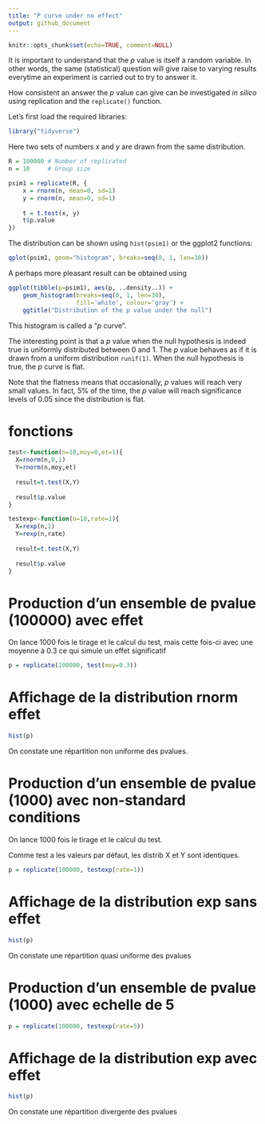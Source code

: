 ```yaml
---
title: "P curve under no effect"
output: github_document
---
```


```r
knitr::opts_chunk$set(echo=TRUE, comment=NULL)
```

It is important to understand that the $p$ value is itself a random variable.  In other words, the same (statistical) question will give raise to varying results everytime an experiment is carried out to try to answer it.

How consistent an answer the $p$ value can give can be investigated *in silico* using replication and the `replicate()` function.

Let's first load the required libraries:

```r
library("tidyverse")
```

Here two sets of numbers $x$ and $y$ are drawn from the same distribution.

```r
R = 100000 # Number of replicated
n = 10     # Group size

psim1 = replicate(R, {
    x = rnorm(n, mean=0, sd=1)
    y = rnorm(n, mean=0, sd=1)
    
    t = t.test(x, y)
    t$p.value
})
```

The distribution can be shown using `hist(psim1)` or the ggplot2 functions:

```r
qplot(psim1, geom="histogram", breaks=seq(0, 1, len=30))
```

A perhaps more pleasant result can be obtained using

```r
ggplot(tibble(p=psim1), aes(p, ..density..)) +
    geom_histogram(breaks=seq(0, 1, len=30),
                   fill='white', colour='gray') +
    ggtitle("Distribution of the p value under the null")
```

This histogram is called a "$p$ curve".

The interesting point is that a $p$ value when the null hypothesis is indeed true is uniformly distributed between $0$ and $1$.  The $p$ value behaves as if it is drawn from a uniform distribution `runif(1)`.  When the null hypothesis is true, the $p$ curve is flat.

Note that the flatness means that occasionally, $p$ values will reach very small values. In fact, $5$% of the time, the $p$ value will reach significance levels of $0.05$ since the distribution is flat.

# fonctions

```r
test<-function(n=10,moy=0,et=1){
  X=rnorm(n,0,1)
  Y=rnorm(n,moy,et)
  
  result=t.test(X,Y)
  
  result$p.value
}

testexp<-function(n=10,rate=1){
  X=rexp(n,1)
  Y=rexp(n,rate)
  
  result=t.test(X,Y)
  
  result$p.value
}

```

# Production d'un ensemble de pvalue (100000) avec effet

On lance 1000 fois le tirage et le calcul du test, mais cette fois-ci avec une moyenne à 0.3 ce qui simule un effet significatif 


```r
p = replicate(100000, test(moy=0.3))
```

# Affichage de la distribution rnorm effet

```r
hist(p)
```

On constate une répartition non uniforme des pvalues.

# Production d'un ensemble de pvalue (1000) avec non-standard conditions

On lance 1000 fois le tirage et le calcul du test. 

Comme test a les valeurs par défaut, les distrib X et Y sont identiques.

```r
p = replicate(100000, testexp(rate=1))

```

# Affichage de la distribution exp sans effet

```r
hist(p)
```

On constate une répartition quasi uniforme des pvalues

# Production d'un ensemble de pvalue (1000) avec echelle de 5

```r
p = replicate(100000, testexp(rate=5))
```

# Affichage de la distribution exp avec effet


```r
hist(p)
```

On constate une répartition divergente des pvalues